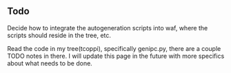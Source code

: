 == Todo ==
Decide how to integrate the autogeneration scripts into waf, where the scripts should reside in the tree, etc.

Read the code in my tree(tcoppi), specifically genipc.py, there are a couple TODO notes in there. I will update this page in the future with more specifics about what needs to be done.